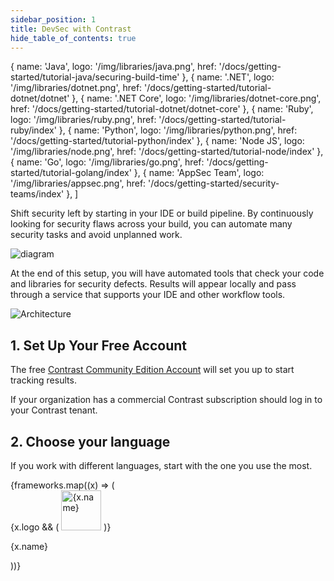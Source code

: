 ```yaml
---
sidebar_position: 1
title: DevSec with Contrast
hide_table_of_contents: true
---
```


  { name: 'Java', logo: '/img/libraries/java.png', href: '/docs/getting-started/tutorial-java/securing-build-time' },
  { name: '.NET', logo: '/img/libraries/dotnet.png', href: '/docs/getting-started/tutorial-dotnet/dotnet' },
  { name: '.NET Core', logo: '/img/libraries/dotnet-core.png', href: '/docs/getting-started/tutorial-dotnet/dotnet-core' },
  { name: 'Ruby', logo: '/img/libraries/ruby.png', href: '/docs/getting-started/tutorial-ruby/index' },
  { name: 'Python', logo: '/img/libraries/python.png', href: '/docs/getting-started/tutorial-python/index' },
  { name: 'Node JS', logo: '/img/libraries/node.png', href: '/docs/getting-started/tutorial-node/index' },
  { name: 'Go', logo: '/img/libraries/go.png', href: '/docs/getting-started/tutorial-golang/index' },
  { name: 'AppSec Team', logo: '/img/libraries/appsec.png', href: '/docs/getting-started/security-teams/index' },
]

Shift security left by starting in your IDE or build pipeline. By continuously looking for security flaws across your build, you can automate many security tasks and avoid unplanned work.

![diagram](where-do-i-start.svg)

At the end of this setup, you will have automated tools that check your code and libraries for security defects. Results will appear locally and pass through a service that supports your IDE and other workflow tools.

![Architecture](./how-it-works/how-it-works.png)

## 1. Set Up Your Free Account

The free [Contrast Community Edition Account](https://www.contrastsecurity.com/contrast-community-edition) will set you up to start tracking results.

If your organization has a commercial Contrast subscription should log in to your Contrast tenant.

## 2. Choose your language

If you work with different languages, start with the one you use the most.

<div className="container" style={{}}>
  <div className="row is-multiline">
    {frameworks.map((x) => (
      <div key={x.name} className="col col--3">
        <Link className="card" to={x.href}>
          <div className="card__body" style={{ display: 'flex', gap: 20, alignItems: 'center' }}>
            {x.logo && (
              <img src={x.logo} alt={x.name} width="64" style={{ display: 'block', maxHeight: 64 }} />
            )}
            <p>{x.name}</p>
          </div>
        </Link>
      </div>
    ))}
  </div>
</div>
